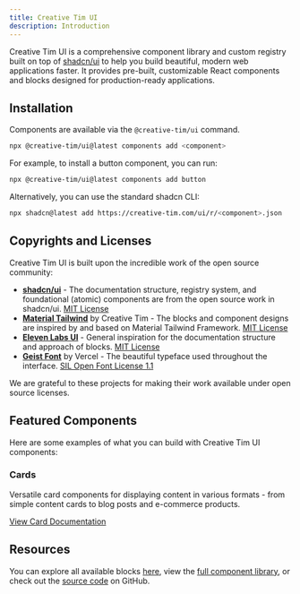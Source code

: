 ```yaml
---
title: Creative Tim UI
description: Introduction
---
```


Creative Tim UI is a comprehensive component library and custom registry built on top of [shadcn/ui](https://ui.shadcn.com/) to help you build beautiful, modern web applications faster. It provides pre-built, customizable React components and blocks designed for production-ready applications.

## Installation

Components are available via the `@creative-tim/ui` command.

```bash
npx @creative-tim/ui@latest components add <component>
```

For example, to install a button component, you can run:

```bash
npx @creative-tim/ui@latest components add button
```

Alternatively, you can use the standard shadcn CLI:

```bash
npx shadcn@latest add https://creative-tim.com/ui/r/<component>.json
```

## Copyrights and Licenses

Creative Tim UI is built upon the incredible work of the open source community:

- **[shadcn/ui](https://ui.shadcn.com/)** - The documentation structure, registry system, and foundational (atomic) components are from the open source work in shadcn/ui. [MIT License](https://github.com/shadcn-ui/ui/blob/main/LICENSE.md) 
- **[Material Tailwind](https://material-tailwind.com/v3)** by Creative Tim - The blocks and component designs are inspired by and based on Material Tailwind Framework. [MIT License](https://github.com/creativetimofficial/material-tailwind/blob/main/LICENSE.md) 
- **[Eleven Labs UI](https://github.com/elevenlabs/elevenlabs-ui)** - General inspiration for the documentation structure and approach of blocks. [MIT License](https://github.com/elevenlabs/ui/blob/main/LICENSE.md)
- **[Geist Font](https://vercel.com/font)** by Vercel - The beautiful typeface used throughout the interface.  [SIL Open Font License 1.1](https://github.com/vercel/geist-font/blob/main/LICENSE.txt)

We are grateful to these projects for making their work available under open source licenses.

## Featured Components

Here are some examples of what you can build with Creative Tim UI components:

### Cards

Versatile card components for displaying content in various formats - from simple content cards to blog posts and e-commerce products.

<ComponentPreview
  name="card-demo"
  title="Card Examples"
  hideCode={true}
  description="Multiple card variations including plain, blog, and e-commerce styles."
/>

[View Card Documentation](/docs/components/card)

## Resources

You can explore all available blocks [here](/blocks), view the [full component library](/docs/components), or check out the [source code](https://github.com/creativetimofficial/ui) on GitHub.
